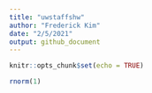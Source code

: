 ```yaml
---
title: "uwstaffshw"
author: "Frederick Kim"
date: "2/5/2021"
output: github_document
---
```


```r
knitr::opts_chunk$set(echo = TRUE)
```

```r
rnorm(1)
```